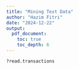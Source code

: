 ```yaml
---
title: "Mining Text Data"
author: "Hazim Fitri"
date: "2024-12-22"
output: 
  pdf_document:
    toc: true
    toc_depth: 6
---
```


```r
?read.transactions
```
